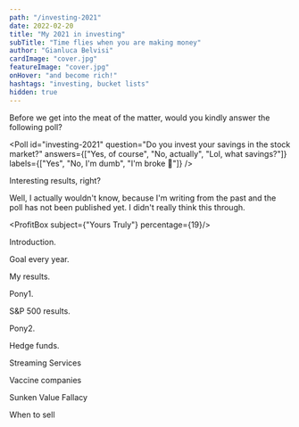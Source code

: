 ```yaml
---
path: "/investing-2021"
date: 2022-02-20
title: "My 2021 in investing"
subTitle: "Time flies when you are making money"
author: "Gianluca Belvisi"
cardImage: "cover.jpg"
featureImage: "cover.jpg"
onHover: "and become rich!"
hashtags: "investing, bucket lists"
hidden: true
---
```


Before we get into the meat of the matter, would you kindly answer the following poll?

<Poll id="investing-2021"
      question="Do you invest your savings in the stock market?"
      answers={["Yes, of course", "No, actually", "Lol, what savings?"]}
      labels={["Yes", "No, I'm dumb", "I'm broke 🙈"]}
/>

Interesting results, right?

Well, I actually wouldn't know, because I'm writing from the past and the poll has not been published yet. I didn't really think this through.

<ProfitBox subject={"Yours Truly"} percentage={19}/>

Introduction.

Goal every year.

My results.

Pony1.

S&P 500 results.

Pony2.

Hedge funds.

Streaming Services

Vaccine companies

Sunken Value Fallacy

When to sell


